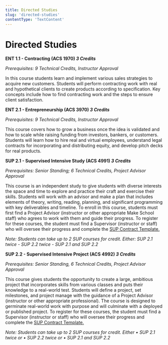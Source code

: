 ```yaml
---
title: Directed Studies
slug: 'directed-studies'
contentType: 'TextContent'
---
```


# Directed Studies

**ENT 1.1 - Contracting (ACS 1970) _3 Credits_**

_Prerequisites: 9 Technical Credits, Instructor Approval_

In this course students learn and implement various sales strategies to acquire new customers.
Students will perform contracting work with real and hypothetical clients to create products
according to specification. Key concepts include how to find contracting work and the steps to
ensure client satisfaction.

**ENT 2.1 - Entrepreneurship (ACS 3970) _3 Credits_**

_Prerequisites: 9 Technical Credits, Instructor Approval_

This course covers how to grow a business once the idea is validated and how to scale while raising
funding from investors, bankers, or customers. Students will learn how to hire real and virtual
employees, understand legal contracts for incorporating and distributing equity, and develop pitch
decks for real products.

**SUP 2.1 - Supervised Intensive Study (ACS 4991) _3 Credits_**

_Prerequisites: Senior Standing; 6 Technical Credits, Project Advisor Approval_

This course is an independent study to give students with diverse interests the space and time to
explore and practice their craft and exercise their skills. Students will work with an advisor and
make a plan that includes elements of theory, writing, reading, planning, and significant
programming with key deliverables and timeline. To enroll in this course, students must first find a
Project Advisor (instructor or other appropriate Make School staff) who agrees to work with them and
guide their progress. To register for these courses, the student must find a Supervisor (instructor
or staff) who will oversee their progress and complete the
[SUP Contract Template.](http://make.sc/SUP-contract)

_Note: Students can take up to 2 SUP courses for credit. Either: SUP 2.1 twice - SUP 2.2 twice - SUP
2.1 and SUP 2.2_

**SUP 2.2 - Supervised Intensive Project (ACS 4992) _3 Credits_**

_Prerequisites: Senior Standing, 6 Technical Credits, Project Advisor Approval_

This course gives students the opportunity to create a large, ambitious project that incorporates
skills from various classes and puts their knowledge to a real-world test. Students will define a
project, set milestones, and project manage with the guidance of a Project Advisor (instructor or
other appropriate professional). The course is designed to germinate real-world work with purpose
and will culminate with a deployed or published project. To register for these courses, the student
must find a Supervisor (instructor or staff) who will oversee their progress and complete the
[SUP Contract Template.](http://make.sc/SUP-contract)

_Note: Students can take up to 2 SUP courses for credit. Either • SUP 2.1 twice or • SUP 2.2 twice
or • SUP 2.1 and SUP 2.2_
